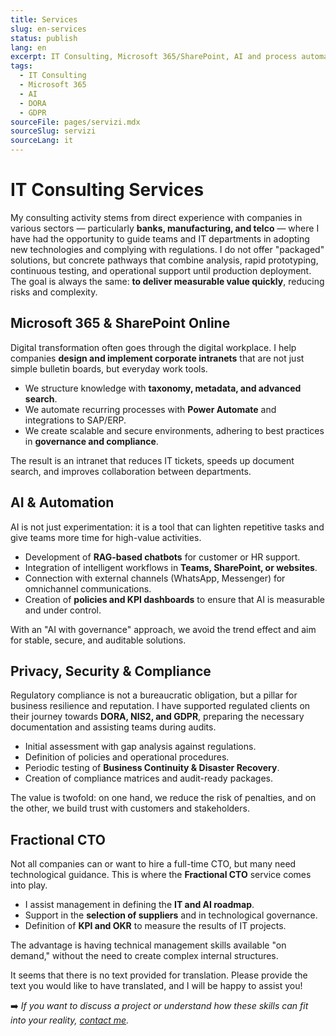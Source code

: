 ```yaml
---
title: Services
slug: en-services
status: publish
lang: en
excerpt: IT Consulting, Microsoft 365/SharePoint, AI and process automation.
tags:
  - IT Consulting
  - Microsoft 365
  - AI
  - DORA
  - GDPR
sourceFile: pages/servizi.mdx
sourceSlug: servizi
sourceLang: it
---
```


# IT Consulting Services

My consulting activity stems from direct experience with companies in various sectors — particularly **banks, manufacturing, and telco** — where I have had the opportunity to guide teams and IT departments in adopting new technologies and complying with regulations. I do not offer "packaged" solutions, but concrete pathways that combine analysis, rapid prototyping, continuous testing, and operational support until production deployment. The goal is always the same: **to deliver measurable value quickly**, reducing risks and complexity.

## Microsoft 365 & SharePoint Online

Digital transformation often goes through the digital workplace. I help companies **design and implement corporate intranets** that are not just simple bulletin boards, but everyday work tools.

* We structure knowledge with **taxonomy, metadata, and advanced search**.
* We automate recurring processes with **Power Automate** and integrations to SAP/ERP.
* We create scalable and secure environments, adhering to best practices in **governance and compliance**.

The result is an intranet that reduces IT tickets, speeds up document search, and improves collaboration between departments.

## AI & Automation

AI is not just experimentation: it is a tool that can lighten repetitive tasks and give teams more time for high-value activities.

* Development of **RAG-based chatbots** for customer or HR support.
* Integration of intelligent workflows in **Teams, SharePoint, or websites**.
* Connection with external channels (WhatsApp, Messenger) for omnichannel communications.
* Creation of **policies and KPI dashboards** to ensure that AI is measurable and under control.

With an "AI with governance" approach, we avoid the trend effect and aim for stable, secure, and auditable solutions.

## Privacy, Security & Compliance

Regulatory compliance is not a bureaucratic obligation, but a pillar for business resilience and reputation. I have supported regulated clients on their journey towards **DORA, NIS2, and GDPR**, preparing the necessary documentation and assisting teams during audits.

* Initial assessment with gap analysis against regulations.
* Definition of policies and operational procedures.
* Periodic testing of **Business Continuity & Disaster Recovery**.
* Creation of compliance matrices and audit-ready packages.

The value is twofold: on one hand, we reduce the risk of penalties, and on the other, we build trust with customers and stakeholders.

## Fractional CTO

Not all companies can or want to hire a full-time CTO, but many need technological guidance. This is where the **Fractional CTO** service comes into play.

* I assist management in defining the **IT and AI roadmap**.
* Support in the **selection of suppliers** and in technological governance.
* Definition of **KPI and OKR** to measure the results of IT projects.

The advantage is having technical management skills available "on demand," without the need to create complex internal structures.

It seems that there is no text provided for translation. Please provide the text you would like to have translated, and I will be happy to assist you!

➡️ *If you want to discuss a project or understand how these skills can fit into your reality, [contact me](/contact).*